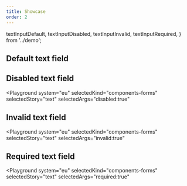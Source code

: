 ```yaml
---
title: Showcase
order: 2
---
```


  textInputDefault,
  textInputDisabled,
  textInputInvalid,
  textInputRequired,
} from '../demo';

## Default text field

<Playground system="eu" selectedKind="components-forms" selectedStory="text">
  <Html markup={textInputDefault} />
</Playground>

## Disabled text field

<Playground
  system="eu"
  selectedKind="components-forms"
  selectedStory="text"
  selectedArgs="disabled:true"
>
  <Html markup={textInputDisabled} />
</Playground>

## Invalid text field

<Playground
  system="eu"
  selectedKind="components-forms"
  selectedStory="text"
  selectedArgs="invalid:true"
>
  <Html markup={textInputInvalid} />
</Playground>

## Required text field

<Playground
  system="eu"
  selectedKind="components-forms"
  selectedStory="text"
  selectedArgs="required:true"
>
  <Html markup={textInputRequired} />
</Playground>
